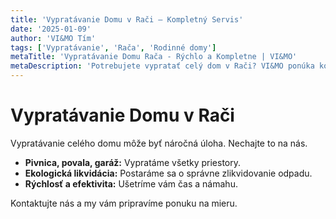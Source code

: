 ```yaml
---
title: 'Vypratávanie Domu v Rači – Kompletný Servis'
date: '2025-01-09'
author: 'VI&MO Tím'
tags: ['Vypratávanie', 'Rača', 'Rodinné domy']
metaTitle: 'Vypratávanie Domu Rača - Rýchlo a Kompletne | VI&MO'
metaDescription: 'Potrebujete vypratať celý dom v Rači? VI&MO ponúka kompletné služby od pivnice až po strechu. Ekologická likvidácia odpadu je samozrejmosťou.'
---
```


# Vypratávanie Domu v Rači

Vypratávanie celého domu môže byť náročná úloha. Nechajte to na nás.

- **Pivnica, povala, garáž:** Vypratáme všetky priestory.
- **Ekologická likvidácia:** Postaráme sa o správne zlikvidovanie odpadu.
- **Rýchlosť a efektivita:** Ušetríme vám čas a námahu.

Kontaktujte nás a my vám pripravíme ponuku na mieru.
